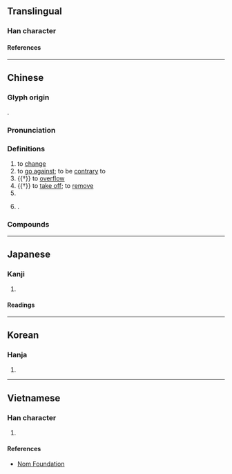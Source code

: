 {{character info}}
==Translingual==

===Han character===
{{Han char|rn=85|rad=水|as=09|sn=12|four=38121|canj=EOMN,XEOMN|ids=⿰氵俞,⿰氵兪}}

====References====
{{Han ref|kx=0633.450|dkj=17761|dj=1040.040|hdz=31681.120|uh=6E1D}}

----

==Chinese==
{{zh-forms}}
{{zh-wp}}

===Glyph origin===
{{Han etym}}
{{Han compound|水|俞|ls=psc|c1=s|c2=p|t1=water}}.

===Pronunciation===
{{zh-pron
|m=yú
|c=jyu4
|mn=xm,qz,tp:lû/zz:jî/kh:jû/xm,qz,tw:û/zz:î
|mc=y
|oc=y
|cat=v,pn
}}

===Definitions===
{{zh-hanzi}}

# to [[change]]
# to [[go against]]; to be [[contrary]] to
# {{†}} to [[overflow]]
# {{†}} to [[take off]]; to [[remove]]
# {{zh-short|重慶|[[Chongqing]]}}
# {{surname|zh|nodot=1}}.

===Compounds===
{{zh-der|不渝|信守不渝|始終不渝|巴渝詞|忠貞不渝|恆久不渝|渝始|渝盟|生死不渝|終始不渝|言之不渝|金石不渝|渝中:[[Yuzhong]]}}

----

==Japanese==

===Kanji===
{{ja-kanji|grade=|rs=水09}}

# {{rfdef|ja|sort=水09}}

====Readings====
{{ja-readings
|on=ゆ
|kun=かわる
}}

----

==Korean==

===Hanja===
{{ko-hanja|투}}

# {{rfdef|ko|sort=水09}}

----

==Vietnamese==

===Han character===
{{vi-readings|rs=水09|reading=du}}

# {{rfdef|vi|sort=水09}}

====References====
* [http://nomfoundation.org/common/nom_details.php?codepoint=6e1d Nom Foundation]
